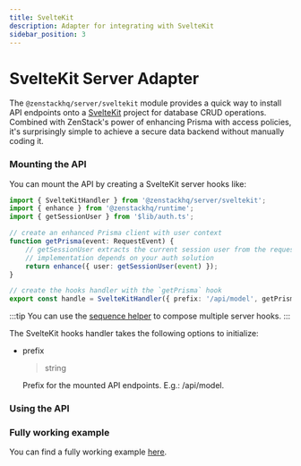 ```yaml
---
title: SvelteKit
description: Adapter for integrating with SvelteKit
sidebar_position: 3
---
```



# SvelteKit Server Adapter

The `@zenstackhq/server/sveltekit` module provides a quick way to install API endpoints onto a [SvelteKit](https://kit.svelte.dev/) project for database CRUD operations. Combined with ZenStack's power of enhancing Prisma with access policies, it's surprisingly simple to achieve a secure data backend without manually coding it.

### Mounting the API

You can mount the API by creating a SvelteKit server hooks like:

```ts title='/src/hooks.server.ts'
import { SvelteKitHandler } from '@zenstackhq/server/sveltekit';
import { enhance } from '@zenstackhq/runtime';
import { getSessionUser } from '$lib/auth.ts';

// create an enhanced Prisma client with user context
function getPrisma(event: RequestEvent) {
    // getSessionUser extracts the current session user from the request, its
    // implementation depends on your auth solution
    return enhance({ user: getSessionUser(event) });
}

// create the hooks handler with the `getPrisma` hook
export const handle = SvelteKitHandler({ prefix: '/api/model', getPrisma });
```

:::tip
You can use the [sequence helper](https://kit.svelte.dev/docs/modules#sveltejs-kit-hooks) to compose multiple server hooks.
:::

The SvelteKit hooks handler takes the following options to initialize:

- prefix

    <blockquote>string</blockquote>

    Prefix for the mounted API endpoints. E.g.: /api/model.

<AdapterOptions getPrisma='(event: RequestEvent) => unknown | Promise<unknown>' />

### Using the API

<UsingAPI />

<ErrorHandling />

### Fully working example

You can find a fully working example [here](https://github.com/zenstackhq/sample-todo-sveltekit).
